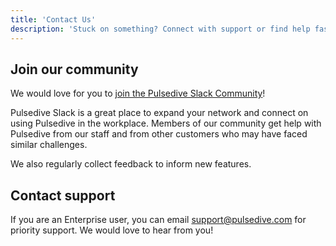 ```yaml
---
title: 'Contact Us'
description: 'Stuck on something? Connect with support or find help fast in our Slack community.'
---
```


## Join our community

We would love for you to [join the Pulsedive Slack Community](https://join.slack.com/t/pulsedive/shared_invite/enQtMzI3NDQyMjEzMTY4LTBhNmE1NWIyMjdhNjVkYTc5OWMxZGExNWM3OWIxYzYyZGNlMGMwODBjNTZlNjc0M2RhOGQ3MjQwYjQ1Nzk3ZGE)!

Pulsedive Slack is a great place to expand your network and connect on using Pulsedive in the workplace.
Members of our community get help with Pulsedive from our staff and from other customers who may have faced similar challenges.

We also regularly collect feedback to inform new features.

## Contact support

If you are an Enterprise user, you can email [support@pulsedive.com](support@pulsedive.com) for priority support. We would love to hear from you!
